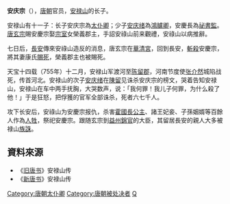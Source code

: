 '''安庆宗'''（{{bd|8世纪||756年||catIdx=A}}），[[唐朝|唐朝]]官员，[[安禄山|安禄山]]的长子。

安禄山有十一子：长子安庆宗為[[太仆卿|太仆卿]]；少子[[安庆绪|安庆绪]]為[[鴻臚卿|鴻臚卿]]，安慶長為[[祕書監|祕書監]]。[[唐玄宗|唐玄宗]]賜安慶宗娶[[宗室|宗室]]女榮義郡主，手詔安祿山前来觀禮，安祿山以病推辭。

七日后，[[長安|長安]]傳來安祿山造反的消息，唐玄宗在[[華清宮|華清宮]]，回到長安，[[斬殺|斬殺]]安慶宗，將其妻康氏[[賜死|賜死]]，榮義郡主也被賜死。

天宝十四载（755年）十二月，安禄山军渡河至[[陈留郡|陈留郡]]，河南节度使[[张介然|张介然]]城陷战死，传首河北。安禄山的次子[[安庆绪|安庆绪]]在[[陳留|陳留]]见诛杀安庆宗的榜文，哭着告知安禄山，安禄山在车中两手抚胸，大哭数声，说：「我何罪！我儿子何罪，为什么殺了他！」于是狂怒，把俘獲的官军全部诛杀，死者六七千人。

攻下长安后，安祿山为安慶宗报仇，杀害[[霍國公主|霍國長公主]]、諸王妃妾、子孫姻婿等百餘人作為[[人牲|人牲]]，祭祀安慶宗。跟随玄宗到[[益州|益州]][[錦官|錦官]]的大臣，其留居長安的親人大多被禄山[[族誅|族誅]]。

==資料來源==
*《[[旧唐书|旧唐书]]》安禄山传
*《[[新唐书|新唐书]]》安禄山传

{{DEFAULTSORT:A}}
[[Category:唐朝太仆卿|Category:唐朝太仆卿]]
[[Category:唐朝被处决者|Category:唐朝被处决者]]
[[Category:安姓|Q]]